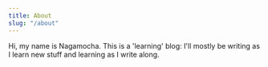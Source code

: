 ```yaml
---
title: About
slug: "/about"
---
```


Hi, my name is Nagamocha. This is a 'learning' blog: I'll mostly be writing as I learn new stuff and learning as I write along.

<Title text="Projects" />

- **[Lisp Interpreter](https://github.com/nagamocha3000/misp)**:
  A lisp interpreter in C. Features a Garbage collector, lexical scoping and more
- **[Bank Transactions API](https://github.com/nagamocha3000/bank_transactions_v2)**: A restful API
